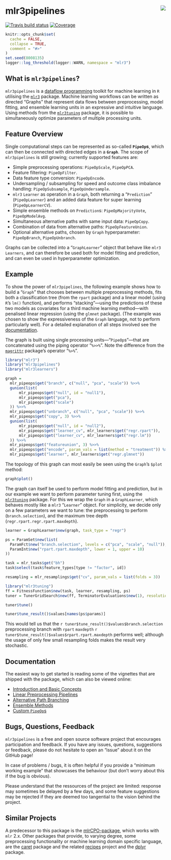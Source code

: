 # mlr3pipelines <img src="man/figures/logo.png" align="right" />

[![Travis build status](https://travis-ci.com/mlr-org/mlr3pipelines.svg?branch=master)](https://travis-ci.com/mlr-org/mlr3pipelines)
[![Coverage](https://codecov.io/github/mlr-org/mlr3pipelines/branch/master/graphs/badge.svg)](https://codecov.io/github/mlr-org/mlr3pipelines)

```r
knitr::opts_chunk$set(
  cache = FALSE,
  collapse = TRUE,
  comment = "#>"
)
set.seed(8008135)
logger::log_threshold(logger::WARN, namespace = "mlr3")
```

## What is `mlr3pipelines`?

`mlr3pipelines` is a [dataflow programming](https://en.wikipedia.org/wiki/Dataflow_programming) toolkit for machine learning in `R` utilising the [`mlr3`](https://github.com/mlr-org/mlr3) package. Machine learning workflows can be written as directed "Graphs" that represent data flows between preprocessing, model fitting, and ensemble learning units in an expressive and intuitive language. Using methods from the [`mlr3tuning`](https://github.com/mlr-org/mlr3tuning) package, it is possible to simultaneously optimize parameters of multiple processing units.

## Feature Overview

Single computational steps can be represented as so-called **`PipeOp`s**, which can then be connected with directed edges in a **`Graph`**. The scope of `mlr3pipelines` is still growing; currently supported features are:

* Simple preprocessing operations: `PipeOpScale`, `PipeOpPCA`.
* Feature filtering: `PipeOpFilter`.
* Data feature type conversion: `PipeOpEncode`.
* Undersampling / subsampling for speed and outcome class imbalance handling: `PipeOpSubsample`, `PipeOpUndersample`.
* `mlr3` `Learner` as operation in a `Graph`, both returning a "`Prediction`" (`PipeOpLearner`) and an added data feature for super learning (`PipeOpLearnerCV`).
* Simple ensemble methods on `Prediction`s: `PipeOpMajorityVote`, `PipeOpModelAvg`.
* Simultaneous alternative paths with same input data: `PipeOpCopy`.
* Combination of data from alternative paths: `PipeOpFeatureUnion`.
* Optional alternative paths, chosen by `Graph` hyperparameter: `PipeOpBranch`, `PipeOpUnbranch`.

Graphs can be collected into a "`GraphLearner`" object that behave like `mlr3` `Learners`, and can therefore be used both for model fitting and prediction, and can even be used in hyperparameter optimization.

## Example

To show the power of `mlr3pipelines`, the following example shows how to build a "`Graph`" that chooses between multiple preprocessing methods, fits both a classification tree (from the `rpart` package) and a linear model (using `R`'s `lm()` function), and performs "stacking"---using the predictions of these two models as covariates for a third machine learning method---with penalised linear regression (using the `glmnet` package). (The example was chosen to show the expressiveness of the `Graph` language, not to perform particularly well). For a detailed explanation of all steps involved see the [documentation](documentation).

The graph is built using single processing units---"`PipeOp`s"---that are concatenated using the piping operator "`%>>%`". Note the difference from the [`magrittr`](https://github.com/tidyverse/magrittr) package's operator "`%>%`".
```r
library("mlr3")
library("mlr3pipelines")
library("mlr3learners")

graph =
  mlr_pipeops$get("branch", c("null", "pca", "scale")) %>>%
  gunion(list(
      mlr_pipeops$get("null", id = "null1"),
      mlr_pipeops$get("pca"),
      mlr_pipeops$get("scale")
  )) %>>%
  mlr_pipeops$get("unbranch", c("null", "pca", "scale")) %>>%
  mlr_pipeops$get("copy", 3) %>>%
  gunion(list(
      mlr_pipeops$get("null", id = "null2"),
      mlr_pipeops$get("learner_cv", mlr_learners$get("regr.rpart")),
      mlr_pipeops$get("learner_cv", mlr_learners$get("regr.lm"))
  )) %>>%
  mlr_pipeops$get("featureunion", 3) %>>%
  mlr_pipeops$get("encode", param_vals = list(method = "treatment")) %>>%
  mlr_pipeops$get("learner", mlr_learners$get("regr.glmnet"))
```
The topology of this graph can most easily be seen using the `Graph`'s `$plot` method:
```r
graph$plot()
```

The graph can itself be used to perform model fitting and prediction, but in our example we want to perform parameter tuning first, using the [`mlr3tuning`](https://github.com/mlr-org/mlr3tuning) package. For this we wrap the `Graph` in a `GraphLearner`, which behaves mostly like
a `mlr3` "`Learner`" object. For simplicity, we decide only on a few parameters we want to tune: the preprocessing to perform (`branch.selection`), and the maximum tree depth (`regr.rpart.regr.rpart.maxdepth`).
```r
learner = GraphLearner$new(graph, task_type = "regr")

ps = ParamSet$new(list(
  ParamFct$new("branch.selection", levels = c("pca", "scale", "null")),
  ParamInt$new("rpart.rpart.maxdepth", lower = 1, upper = 10)
))

task = mlr_tasks$get("bh")
task$select(task$feature_types[type != "factor", id])

resampling = mlr_resamplings$get("cv", param_vals = list(folds = 3))
```

```r
library("mlr3tuning")
ff = FitnessFunction$new(task, learner, resampling, ps)
tuner = TunerGridSearch$new(ff, TerminatorEvaluations$new(1), resolution = 3)

tuner$tune()

tuner$tune_result()$values[names(ps$params)]
```

This would tell us that the `r tuner$tune_result()$values$branch.selection` preprocessing branch with `rpart` `maxdepth` `r tuner$tune_result()$values$rpart.rpart.maxdepth` performs well; although the usage of only few small resampling folds makes the result very stochastic.

## Documentation

The easiest way to get started is reading some of the vignettes that are shipped with the package, which can also be viewed online:

* [Introduction and Basic Concepts](https://mlr-org.github.io/mlr3pipelines/articles/basic_concepts.html)
* [Linear Preprocessing Pipelines](https://mlr-org.github.io/mlr3pipelines/articles/a_simple_pipeline.html)
* [Alternative Path Branching](https://mlr-org.github.io/mlr3pipelines/articles/branching.html)
* [Ensemble Methods](https://mlr-org.github.io/mlr3pipelines/articles/stacking_and_bagging.html)
* [Custom `PipeOp`s](https://mlr-org.github.io/mlr3pipelines/articles/create_a_custom_pipeop.html)

## Bugs, Questions, Feedback

`mlr3pipelines` is a free and open source software project that encourages participation and feedback. If you have any issues, questions, suggestions or feedback, please do not hesitate to open an "issue" about it on the GitHub page!

In case of problems / bugs, it is often helpful if you provide a "minimum working example" that showcases the behaviour (but don't worry about this if the bug is obvious).

Please understand that the ressources of the project are limited: response may sometimes be delayed by a few days, and some feature suggestions may be rejected if they are deemed too tangential to the vision behind the project.

## Similar Projects

A predecessor to this package is the [mlrCPO-package](https://github.com/mlr-org/mlrCPO), which works with `mlr` 2.x. Other packages that provide, to varying degree, some preprocessing functionality or machine learning domain specific language, are the [caret](https://github.com/topepo/caret) package and the related [recipes](https://tidymodels.github.io/recipes/) project and the [dplyr](https://github.com/tidyverse/dplyr) package.
